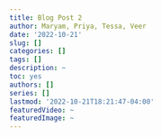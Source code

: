 ```yaml
---
title: Blog Post 2
author: Maryam, Priya, Tessa, Veer
date: '2022-10-21'
slug: []
categories: []
tags: []
description: ~
toc: yes
authors: []
series: []
lastmod: '2022-10-21T18:21:47-04:00'
featuredVideo: ~
featuredImage: ~
---
```

